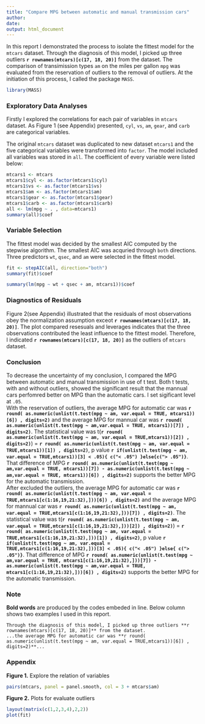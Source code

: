 ```yaml
---
title: "Compare MPG between automatic and manual transmission cars"
author:
date:
output: html_document
---
```

In this report I demonstrated the process to isolate the fittest model for the `mtcars` dataset. Through the diagnosis of this model, I picked up three outliers **`r rownames(mtcars)[c(17, 18, 20)]`** from the dataset. The comparison of transimission types `am` on the miles per gallon `mpg` was evaluated from the reservation of outliers to the removal of outliers. At the initiation of this process, I called the package `MASS`.  
```r
library(MASS)
```
### Exploratory Data Analyses
Firstly I explored the correlations for each pair of variables in `mtcars` dataset. As Figure 1 (see Appendix) presented, `cyl`, `vs`, `am`, `gear`, and `carb` are categorical variables.  

The original `mtcars` dataset was duplicated to new dataset `mtcars1` and the five categorical variables were transformed into `factor`. The model included all variables was stored in `all`. The coefficient of every variable were listed below:

```r
mtcars1 <- mtcars
mtcars1$cyl <- as.factor(mtcars1$cyl)
mtcars1$vs <- as.factor(mtcars1$vs)
mtcars1$am <- as.factor(mtcars1$am)
mtcars1$gear <- as.factor(mtcars1$gear)
mtcars1$carb <- as.factor(mtcars1$carb)
all <- lm(mpg ~ . , data=mtcars1)
summary(all)$coef
```
### Variable Selection
The fittest model was decided by the smallest AIC computed by the stepwise algorithm. The smallest AIC was acquried through `both` directions. Three predictors `wt`, `qsec`, and `am` were selected in the fittest model.  
```r
fit <- stepAIC(all, direction="both")
summary(fit)$coef
```
```r
summary(lm(mpg ~ wt + qsec + am, mtcars1))$coef
```
### Diagnostics of Residuals
Figure 2(see Appendix) illustrated that the residuals of most observations obey the normalization assumption exceot **`r rownames(mtcars)[c(17, 18, 20)]`**. The plot compared resesuals and leverages indicates that the three observations contributed the least influence to the fittest model. Therefore, I indicated **`r rownames(mtcars)[c(17, 18, 20)]`** as the outliers of `mtcars` dataset.  

### Conclusion
To decrease the uncertainty of my conclusion, I compared the MPG between automatic and manual transmission in use of t test. Both t tests, with and without outliers, showed the significant result that the mannual cars perfomred better on MPG than the automatic cars. I set sigificant level at `.05`.   
With the reservation of outliers, the average MPG for automatic car was **`r round( as.numeric(unlist(t.test(mpg ~ am, var.equal = TRUE, mtcars1))[6]) , digits=2)`** and the average MPG for mannual car was **`r round( as.numeric(unlist(t.test(mpg ~ am,var.equal = TRUE, mtcars1))[7]) , digits=2)`**. The statistical value was t(**`r round( as.numeric(unlist(t.test(mpg ~ am, var.equal = TRUE,mtcars1))[2]) , digits=2)`**) = **`r round( as.numeric(unlist(t.test(mpg ~ am, var.equal = TRUE,mtcars1))[1]) , digits=2)`**, p value **`r if(unlist(t.test(mpg ~ am, var.equal = TRUE,mtcars1))[3] < .05){ c("< .05") }else{c("> .05")}`**. That difference of MPG **`r round( as.numeric(unlist(t.test(mpg ~ am,var.equal = TRUE, mtcars1))[7]) - as.numeric(unlist(t.test(mpg ~ am,var.equal = TRUE, mtcars1))[6]) , digits=2)`** supports the better MPG for the automatic transmission.  
After excluded the outliers, the average MPG for automatic car was **`r round( as.numeric(unlist(t.test(mpg ~ am, var.equal = TRUE,mtcars1[c(1:16,19,21:32),]))[6]) , digits=2)`** and the average MPG for mannual car was **`r round( as.numeric(unlist(t.test(mpg ~ am, var.equal = TRUE,mtcars1[c(1:16,19,21:32),]))[7]) , digits=2)`**. The statistical value was t(**`r round( as.numeric(unlist(t.test(mpg ~ am, var.equal = TRUE,mtcars1[c(1:16,19,21:32),]))[2]) , digits=2)`**) = **`r round( as.numeric(unlist(t.test(mpg ~ am, var.equal = TRUE,mtcars1[c(1:16,19,21:32),]))[1]) , digits=2)`**, p value **`r if(unlist(t.test(mpg ~ am, var.equal = TRUE,mtcars1[c(1:16,19,21:32),]))[3] < .05){ c("< .05") }else{ c("> .05")}`**. That difference of MPG **`r round( as.numeric(unlist(t.test(mpg ~ am,var.equal = TRUE, mtcars1[c(1:16,19,21:32),]))[7]) - as.numeric(unlist(t.test(mpg ~ am,var.equal = TRUE, mtcars1[c(1:16,19,21:32),]))[6]) , digits=2)`** supports the better MPG for the automatic transmission.  

### Note
**Bold words** are produced by the codes embeded in line. Below column shows two examples I used in this report.  
```
Through the diagnosis of this model, I picked up three outliers **r rownames(mtcars)[c(17, 18, 20)]** from the dataset.   
...the average MPG for automatic car was **r round( as.numeric(unlist(t.test(mpg ~ am, var.equal = TRUE,mtcars1))[6]) , digits=2)**...
```

### Appendix
**Figure 1.** Explore the relation of variables
```r
pairs(mtcars, panel = panel.smooth, col = 3 + mtcars$am)
```
**Figure 2.** Plots for evaluate outliers
```r
layout(matrix(c(1,2,3,4),2,2))
plot(fit)
```
